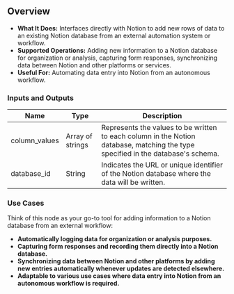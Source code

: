 ## Overview

- **What It Does:** Interfaces directly with Notion to add new rows of data to an existing Notion database from an external automation system or workflow.
- **Supported Operations:** Adding new information to a Notion database for organization or analysis, capturing form responses, synchronizing data between Notion and other platforms or services.
- **Useful For:** Automating data entry into Notion from an autonomous workflow.

### Inputs and Outputs

| Name          | Type             | Description                                                                                                                      |
| ------------- | ---------------- | -------------------------------------------------------------------------------------------------------------------------------- |
| column_values | Array of strings | Represents the values to be written to each column in the Notion database, matching the type specified in the database's schema. |
| database_id   | String           | Indicates the URL or unique identifier of the Notion database where the data will be written.                                    |

### Use Cases

Think of this node as your go-to tool for adding information to a Notion database from an external workflow:

- **Automatically logging data for organization or analysis purposes.**
- **Capturing form responses and recording them directly into a Notion database.**
- **Synchronizing data between Notion and other platforms by adding new entries automatically whenever updates are detected elsewhere.**
- **Adaptable to various use cases where data entry into Notion from an autonomous workflow is required.**
